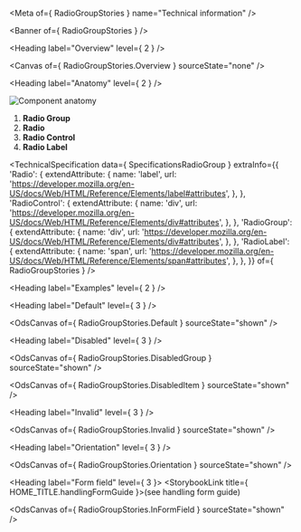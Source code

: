 
<Meta of={ RadioGroupStories } name="Technical information" />

<Banner of={ RadioGroupStories } />

<Heading label="Overview" level={ 2 } />

<Canvas of={ RadioGroupStories.Overview } sourceState="none" />

<Heading label="Anatomy" level={ 2 } />

![Component anatomy](components/radio-group/anatomy-tech.png "Component anatomy")

1. **Radio Group**
2. **Radio**
3. **Radio Control**
4. **Radio Label**

<TechnicalSpecification
  data={ SpecificationsRadioGroup }
  extraInfo={{
    'Radio': {
      extendAttribute: {
        name: 'label',
        url: 'https://developer.mozilla.org/en-US/docs/Web/HTML/Reference/Elements/label#attributes',
      },
    },
    'RadioControl': {
      extendAttribute: {
        name: 'div',
        url: 'https://developer.mozilla.org/en-US/docs/Web/HTML/Reference/Elements/div#attributes',
      },
    },
    'RadioGroup': {
      extendAttribute: {
        name: 'div',
        url: 'https://developer.mozilla.org/en-US/docs/Web/HTML/Reference/Elements/div#attributes',
      },
    },
    'RadioLabel': {
      extendAttribute: {
        name: 'span',
        url: 'https://developer.mozilla.org/en-US/docs/Web/HTML/Reference/Elements/span#attributes',
      },
    },
  }}
  of={ RadioGroupStories } />

<Heading label="Examples" level={ 2 } />

<Heading label="Default" level={ 3 } />

<OdsCanvas of={ RadioGroupStories.Default } sourceState="shown" />

<Heading label="Disabled" level={ 3 } />

<OdsCanvas of={ RadioGroupStories.DisabledGroup } sourceState="shown" />

<OdsCanvas of={ RadioGroupStories.DisabledItem } sourceState="shown" />

<Heading label="Invalid" level={ 3 } />

<OdsCanvas of={ RadioGroupStories.Invalid } sourceState="shown" />

<Heading label="Orientation" level={ 3 } />

<OdsCanvas of={ RadioGroupStories.Orientation } sourceState="shown" />

<Heading label="Form field" level={ 3 }>
  <StorybookLink title={ HOME_TITLE.handlingFormGuide }>(see handling form guide)</StorybookLink>
</Heading>

<OdsCanvas of={ RadioGroupStories.InFormField } sourceState="shown" />
